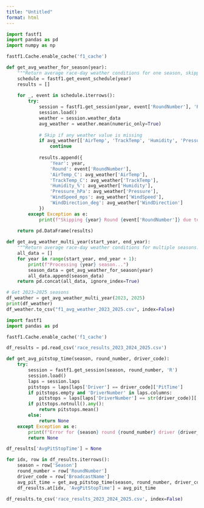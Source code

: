```yaml
---
title: "Untitled"
format: html
---
```



```python
import fastf1
import pandas as pd
import numpy as np

fastf1.Cache.enable_cache('f1_cache')  

def get_avg_weather_for_season(year):
    """Return average race-day weather conditions for one season, skipping rounds with missing weather data."""
    schedule = fastf1.get_event_schedule(year)
    results = []
    
    for _, event in schedule.iterrows():
        try:
            session = fastf1.get_session(year, event['RoundNumber'], 'R')
            session.load()
            weather = session.weather_data
            avg_weather = weather.mean(numeric_only=True)
            
            # Skip if any weather value is missing
            if avg_weather[['AirTemp', 'TrackTemp', 'Humidity', 'Pressure', 'WindSpeed', 'WindDirection']].isnull().any():
                continue
            
            results.append({
                'Year': year,
                'Round': event['RoundNumber'],
                'AirTemp_C': avg_weather['AirTemp'],
                'TrackTemp_C': avg_weather['TrackTemp'],
                'Humidity_%': avg_weather['Humidity'],
                'Pressure_hPa': avg_weather['Pressure'],
                'WindSpeed_mps': avg_weather['WindSpeed'],
                'WindDirection_deg': avg_weather['WindDirection']
            })
        except Exception as e:
            print(f"Skipping {year} Round {event['RoundNumber']} due to error: {e}")
    
    return pd.DataFrame(results)

def get_avg_weather_multi_year(start_year, end_year):
    """Return average race-day weather conditions for multiple seasons."""
    all_data = []
    for year in range(start_year, end_year + 1):
        print(f"Processing {year} season...")
        season_data = get_avg_weather_for_season(year)
        all_data.append(season_data)
    return pd.concat(all_data, ignore_index=True)

# Get 2023–2025 seasons
df_weather = get_avg_weather_multi_year(2023, 2025)
print(df_weather)
df_weather.to_csv("f1_avg_weather_2023_2025.csv", index=False)
```


```python
import fastf1
import pandas as pd

fastf1.Cache.enable_cache('f1_cache')

df_results = pd.read_csv('race_results_2023_2024_2025.csv')

def get_avg_pitstop_time(season, round_number, driver_code):
    try:
        session = fastf1.get_session(season, round_number, 'R')
        session.load()
        laps = session.laps
        pitstops = laps[laps['Driver'] == driver_code]['PitTime']
        if pitstops.empty and 'DriverNumber' in laps.columns:
            pitstops = laps[laps['DriverNumber'] == str(driver_code)]['PitTime']
        if pitstops.notnull().any():
            return pitstops.mean()
        else:
            return None
    except Exception as e:
        print(f"Error for {season} round {round_number} driver {driver_code}: {e}")
        return None

df_results['AvgPitStopTime'] = None

for idx, row in df_results.iterrows():
    season = row['Season']
    round_number = row['RoundNumber']
    driver_code = row['BroadcastName']
    avg_pit_time = get_avg_pitstop_time(season, round_number, driver_code)
    df_results.at[idx, 'AvgPitStopTime'] = avg_pit_time

df_results.to_csv('race_results_2023_2024_2025.csv', index=False)
```